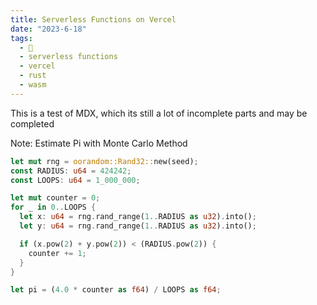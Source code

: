 ```yaml
---
title: Serverless Functions on Vercel
date: "2023-6-18"
tags:
  - 🦀
  - serverless functions
  - vercel
  - rust
  - wasm
---
```


This is a test of MDX, which its still a lot of incomplete parts and may be completed

Note: Estimate Pi with Monte Carlo Method

```rust
let mut rng = oorandom::Rand32::new(seed);
const RADIUS: u64 = 424242;
const LOOPS: u64 = 1_000_000;

let mut counter = 0;
for _ in 0..LOOPS {
  let x: u64 = rng.rand_range(1..RADIUS as u32).into();
  let y: u64 = rng.rand_range(1..RADIUS as u32).into();

  if (x.pow(2) + y.pow(2)) < (RADIUS.pow(2)) {
    counter += 1;
  }
}

let pi = (4.0 * counter as f64) / LOOPS as f64;
```

